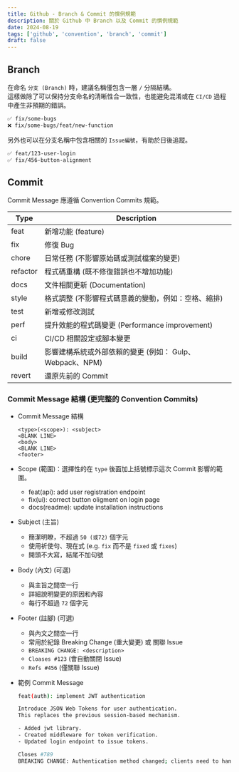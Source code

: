 ```yaml
---
title: Github - Branch & Commit 的慣例規範
description: 關於 Github 中 Branch 以及 Commit 的慣例規範
date: 2024-08-19
tags: ['github', 'convention', 'branch', 'commit']
draft: false
---
```


## Branch

在命名 `分支 (Branch)` 時，建議名稱僅包含一層 `/` 分隔結構。  
這樣做除了可以保持分支命名的清晰性合一致性，也能避免混淆或在 `CI/CD` 過程中產生非預期的錯誤。

```bash
✅ fix/some-bugs
❌ fix/some-bugs/feat/new-function
```

另外也可以在分支名稱中包含相關的 `Issue編號`，有助於日後追蹤。

```bash
✅ feat/123-user-login
✅ fix/456-button-alignment
```

## Commit

Commit Message 應遵循 Convention Commits 規範。

| Type     | Description                                           |
|----------|-------------------------------------------------------|
| feat     | 新增功能 (feature)                                    |
| fix      | 修復 Bug                                              |
| chore    | 日常任務 (不影響原始碼或測試檔案的變更)               |
| refactor | 程式碼重構 (既不修復錯誤也不增加功能)                 |
| docs     | 文件相關更新 (Documentation)                          |
| style    | 格式調整 (不影響程式碼意義的變動，例如：空格、縮排)      |
| test     | 新增或修改測試                                        |
| perf     | 提升效能的程式碼變更 (Performance improvement)        |
| ci       | CI/CD 相關設定或腳本變更                              |
| build    | 影響建構系統或外部依賴的變更 (例如： Gulp、Webpack、NPM) |
| revert   | 還原先前的 Commit                                     |

### Commit Message 結構 (更完整的 Convention Commits)

- Commit Message 結構

    ```Plaintext
    <type>(<scope>): <subject>
    <BLANK LINE>
    <body>
    <BLANK LINE>
    <footer>
    ```

- Scope (範圍)：選擇性的在 `type` 後面加上括號標示這次 Commit 影響的範圍。
  - feat(api): add user registration endpoint
  - fix(ui): correct button oligment on login page
  - docs(readme): update installation instructions
- Subject (主旨)
  - 簡潔明瞭，不超過 `50 (或72)` 個字元
  - 使用祈使句、現在式 (e.g. `fix` 而不是 `fixed` 或 `fixes`)
  - 開頭不大寫，結尾不加句號
- Body (內文) (可選)
  - 與主旨之間空一行
  - 詳細說明變更的原因和內容
  - 每行不超過 `72` 個字元
- Footer (註腳) (可選)
  - 與內文之間空一行
  - 常用於紀錄 Breaking Change (重大變更) 或 關聯 Issue
  - `BREAKING CHANGE: <description>`
  - `Cloases #123` (會自動關閉 Issue)
  - `Refs #456` (僅關聯 Issue)
- 範例 Commit Message

    ```bash
    feat(auth): implement JWT authentication

    Introduce JSON Web Tokens for user authentication.
    This replaces the previous session-based mechanism.

    - Added jwt library.
    - Created middleware for token verification.
    - Updated login endpoint to issue tokens.

    Closes #789
    BREAKING CHANGE: Authentication method changed; clients need to handle JWTs.
    ```
